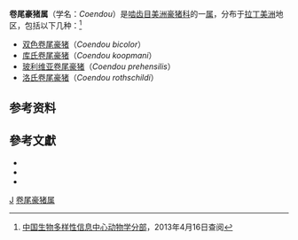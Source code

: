 {{Automatic taxobox
| taxon = Coendou
| authority = [[贝尔纳·热尔曼·德·拉塞佩德|Lacépède]]，1799
| image =Coendou prehensilis 2 - Buffalo Zoo.jpg
| image_caption = [[玻利维亚卷尾豪猪|玻利维亚卷尾豪猪]]（''Coendou prehensilis''）
}}
'''卷尾豪猪属'''（学名：''Coendou''）是[[啮齿目|啮齿目]][[美洲豪猪科|美洲豪猪科]]的一[[属_(生物)|属]]，分布于[[拉丁美洲|拉丁美洲]]地区，包括以下几种：<ref>[http://zd1.brim.ac.cn/Mnamelist.asp?x_L_name=Coendou&z_L_name=LIKE%2C%27%25%2C%25%27 中国生物多样性信息中心动物学分部]{{dead link|date=2017年12月 |bot=InternetArchiveBot |fix-attempted=yes }}，2013年4月16日查阅</ref>
*[[双色卷尾豪猪|双色卷尾豪猪]]（''Coendou bicolor''）
*[[库氏卷尾豪猪|库氏卷尾豪猪]]（''Coendou koopmani''）
*[[玻利维亚卷尾豪猪|玻利维亚卷尾豪猪]]（''Coendou prehensilis''）
*[[洛氏卷尾豪猪|洛氏卷尾豪猪]]（''Coendou rothschildi''）

==参考资料==
{{reflist}}

== 參考文獻 ==
* {{Cite journal | ref = harv
 | last1 = Gorbunova | first1 = V
 | last2 = Bozzella | first2 = MJ
 | last3 = Seluanov | first3 = A
 | title = Rodents for comparative aging studies: from mice to beavers
 | journal = Age (Dordr) | volume = 30 | issue = 2-3 | pages = 111–119
 | doi = 10.1007/s11357-008-9053-4
|date=September 2008}}
* {{Cite book | ref = harv
 | last = Nowak | first = Ronald M
 | title = Walker's Mammals of the World
 | url = https://archive.org/details/walkersmammalsof0000nowa
 | year = 1999 | edition = 6th | publisher = Johns Hopkins University Press
 | isbn = 0-8018-5789-9
}}
* {{Cite book | ref = harv
 | last1 = Woods | first1 = C. A.
 | last2 = Kilpatrick | first2 = C. W.
 | chapter = Hystricognathi | pages = 1538–1600
 | title = Mammal Species of the World a Taxonomic and Geographic Reference
 | editor1-last = Wilson | editor1-first = D. E.
 | editor2-last = Reeder | editor2-first =  D. M.
 | year = 2005 | edition = 3rd | publisher = Smithsonian Institution Press | location = Washington D.C
}}

{{Taxonbar}}
[[Category:1799年描述的分类群|J]]
[[Category:卷尾豪猪属|]]